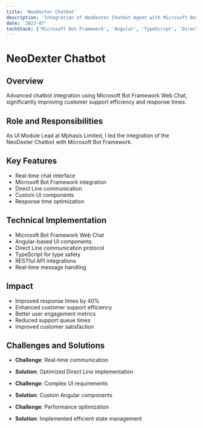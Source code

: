 ```yaml
---
title: 'NeoDexter Chatbot'
description: 'Integration of NeoDexter Chatbot Agent with Microsoft Bot Framework Web Chat, improving customer support response times by 40%.'
date: '2023-07'
techStack: ['Microsoft Bot Framework', 'Angular', 'TypeScript', 'Direct Line', 'REST APIs']
---
```


# NeoDexter Chatbot

## Overview
Advanced chatbot integration using Microsoft Bot Framework Web Chat, significantly improving customer support efficiency and response times.

## Role and Responsibilities
As UI Module Lead at Mphasis Limited, I led the integration of the NeoDexter Chatbot with Microsoft Bot Framework.

## Key Features
- Real-time chat interface
- Microsoft Bot Framework integration
- Direct Line communication
- Custom UI components
- Response time optimization

## Technical Implementation
- Microsoft Bot Framework Web Chat
- Angular-based UI components
- Direct Line communication protocol
- TypeScript for type safety
- RESTful API integrations
- Real-time message handling

## Impact
- Improved response times by 40%
- Enhanced customer support efficiency
- Better user engagement metrics
- Reduced support queue times
- Improved customer satisfaction

## Challenges and Solutions
- **Challenge**: Real-time communication
- **Solution**: Optimized Direct Line implementation

- **Challenge**: Complex UI requirements
- **Solution**: Custom Angular components

- **Challenge**: Performance optimization
- **Solution**: Implemented efficient state management
